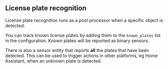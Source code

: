 
## License plate recognition

License plate recognition runs as a <Link href="/docs/documentation/configuration/domains/#post-processors">post processor</Link> when a specific object is detected.

You can track known license plates by adding them to the `known_plates` list in the configuration.
Known plates will be reported as binary sensors.

There is also a sensor entity that reports **all** the plates that have been detected.
This can be used to trigger actions in other platforms, eg Home Assistant, when an unknown plate is detected.
